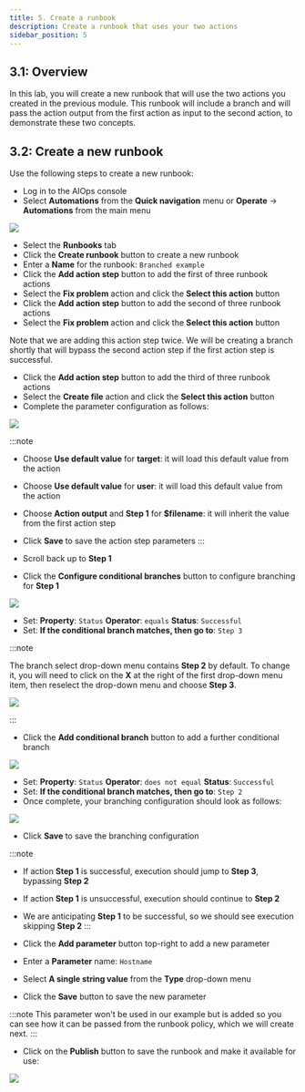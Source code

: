 ```yaml
---
title: 5. Create a runbook
description: Create a runbook that uses your two actions
sidebar_position: 5
---
```


## 3.1: Overview

In this lab, you will create a new runbook that will use the two actions you created in the previous module. This runbook will include a branch and will pass the action output from the first action as input to the second action, to demonstrate these two concepts.

## 3.2: Create a new runbook

Use the following steps to create a new runbook:

- Log in to the AIOps console
- Select **Automations** from the **Quick navigation** menu or **Operate** → **Automations** from the main menu

![](images/operate_menu.png)

- Select the **Runbooks** tab
- Click the **Create runbook** button to create a new runbook
- Enter a **Name** for the runbook: `Branched example`
- Click the **Add action step** button to add the first of three runbook actions
- Select the **Fix problem** action and click the **Select this action** button
- Click the **Add action step** button to add the second of three runbook actions
- Select the **Fix problem** action and click the **Select this action** button

Note that we are adding this action step twice. We will be creating a branch shortly that will bypass the second action step if the first action step is successful.

- Click the **Add action step** button to add the third of three runbook actions
- Select the **Create file** action and click the **Select this action** button
- Complete the parameter configuration as follows:

![](images/choose-parameters.png)

:::note
- Choose **Use default value** for **target**: it will load this default value from the action
- Choose **Use default value** for **user**: it will load this default value from the action
- Choose **Action output** and **Step 1** for **$filename**: it will inherit the value from the first action step
- Click **Save** to save the action step parameters
:::

- Scroll back up to **Step 1**
- Click the **Configure conditional branches** button to configure branching for **Step 1**

![](images/configure_conditional_branches.png)

- Set: **Property**: `Status` **Operator**: `equals` **Status**: `Successful`
- Set: **If the conditional branch matches, then go to**: `Step 3`

:::note

The branch select drop-down menu contains **Step 2** by default. To change it, you will need to click on the **X** at the right of the first drop-down menu item, then reselect the drop-down menu and choose **Step 3**.

![](images/click_X.png)

:::

- Click the **Add conditional branch** button to add a further conditional branch

![](images/add_conditional_branch.png)

- Set: **Property**: `Status` **Operator**: `does not equal` **Status**: `Successful`
- Set: **If the conditional branch matches, then go to**: `Step 2`
- Once complete, your branching configuration should look as follows:

![](images/configure-branching.png)

- Click **Save** to save the branching configuration

:::note
- If action **Step 1** is successful, execution should jump to **Step 3**, bypassing **Step 2**
- If action **Step 1** is unsuccessful, execution should continue to **Step 2**
- We are anticipating **Step 1** to be successful, so we should see execution skipping **Step 2**
:::

- Click the **Add parameter** button top-right to add a new parameter
- Enter a **Parameter** name: `Hostname`
- Select **A single string value** from the **Type** drop-down menu
- Click the **Save** button to save the new parameter

:::note
This parameter won't be used in our example but is added so you can see how it can be passed from the runbook policy, which we will create next.
:::

- Click on the **Publish** button to save the runbook and make it available for use:

![](images/runbook_created.png)



